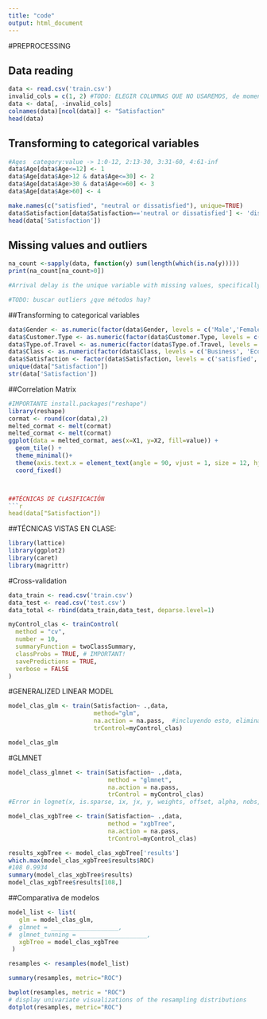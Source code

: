 ```yaml
---
title: "code"
output: html_document
---
```


#PREPROCESSING

## Data reading

```r
data <- read.csv('train.csv')
invalid_cols = c(1, 2) #TODO: ELEGIR COLUMNAS QUE NO USAREMOS, de momento 1 y 2
data <- data[, -invalid_cols]
colnames(data)[ncol(data)] <- "Satisfaction"
head(data)
```

## Transforming to categorical variables

```r
#Ages  category:value -> 1:0-12, 2:13-30, 3:31-60, 4:61-inf
data$Age[data$Age<=12] <- 1
data$Age[data$Age>12 & data$Age<=30] <- 2 
data$Age[data$Age>30 & data$Age<=60] <- 3 
data$Age[data$Age>60] <- 4 

make.names(c("satisfied", "neutral or dissatisfied"), unique=TRUE)
data$Satisfaction[data$Satisfaction=='neutral or dissatisfied'] <- 'dissatisfied'
head(data['Satisfaction'])

```


## Missing values and outliers

```r
na_count <-sapply(data, function(y) sum(length(which(is.na(y)))))
print(na_count[na_count>0])

#Arrival delay is the unique variable with missing values, specifically 310.   #TODO: ¿BORRAMOS LA VARIABLE?

#TODO: buscar outliers ¿que métodos hay?
```
##Transforming to categorical variables
```r
data$Gender <- as.numeric(factor(data$Gender, levels = c('Male','Female')))
data$Customer.Type <- as.numeric(factor(data$Customer.Type, levels = c('Loyal Customer','disloyal Customer')))
data$Type.of.Travel <- as.numeric(factor(data$Type.of.Travel, levels = c('Business travel','Personal Travel')))
data$Class <- as.numeric(factor(data$Class, levels = c('Business', 'Eco', 'Eco Plus')))
data$Satisfaction <- factor(data$Satisfaction, levels = c('satisfied', 'dissatisfied'))
unique(data["Satisfaction"])
str(data['Satisfaction'])
```

##Correlation Matrix
```r
#IMPORTANTE install.packages("reshape")
library(reshape)
cormat <- round(cor(data),2)
melted_cormat <- melt(cormat)
melted_cormat <- melt(cormat)
ggplot(data = melted_cormat, aes(x=X1, y=X2, fill=value)) + 
  geom_tile() +
  theme_minimal()+
  theme(axis.text.x = element_text(angle = 90, vjust = 1, size = 12, hjust = 1))
  coord_fixed()



##TÉCNICAS DE CLASIFICACIÓN
```r
head(data["Satisfaction"])
```

##TÉCNICAS VISTAS EN CLASE:
```r
library(lattice)
library(ggplot2)
library(caret)
library(magrittr)
```
#Cross-validation
```r
data_train <- read.csv('train.csv')
data_test <- read.csv('test.csv')
data_total <- rbind(data_train,data_test, deparse.level=1)
```


```r
myControl_clas <- trainControl(
  method = "cv",
  number = 10,
  summaryFunction = twoClassSummary,
  classProbs = TRUE, # IMPORTANT!
  savePredictions = TRUE,
  verbose = FALSE
)
```
#GENERALIZED LINEAR MODEL
```r
model_clas_glm <- train(Satisfaction~ .,data,
                        method="glm",
                        na.action = na.pass,  #incluyendo esto, elimina el primer error en el que dice que faltan objectos
                        trControl=myControl_clas)

model_clas_glm
```
#GLMNET
```r
model_class_glmnet <- train(Satisfaction~ .,data,
                            method = "glmnet",
                            na.action = na.pass,
                            trControl = myControl_clas)
#Error in lognet(x, is.sparse, ix, jx, y, weights, offset, alpha, nobs, : NA/NaN/Inf en llamada a una función externa (arg 5)

```



```r
model_clas_xgbTree <- train(Satisfaction~ .,data,
                            method = "xgbTree",
                            na.action = na.pass,
                            trControl=myControl_clas)

```


```r
results_xgbTree <- model_clas_xgbTree['results']
which.max(model_clas_xgbTree$results$ROC)
#108 0.9934
summary(model_clas_xgbTree$results)
model_clas_xgbTree$results[108,]
```
##Comparativa de modelos

```r
model_list <- list(
   glm = model_clas_glm, 
#  glmnet = ___________________,
#  glmnet_tunning = ___________________,
   xgbTree = model_clas_xgbTree
 )

resamples <- resamples(model_list)

summary(resamples, metric="ROC")

bwplot(resamples, metric = "ROC") 
# display univariate visualizations of the resampling distributions
dotplot(resamples, metric="ROC")

```















